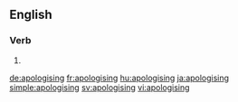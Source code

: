 ==English==

===Verb===
{{head|en|present participle}}

# {{present participle of|apologise|lang=en}}

[[de:apologising]]
[[fr:apologising]]
[[hu:apologising]]
[[ja:apologising]]
[[simple:apologising]]
[[sv:apologising]]
[[vi:apologising]]